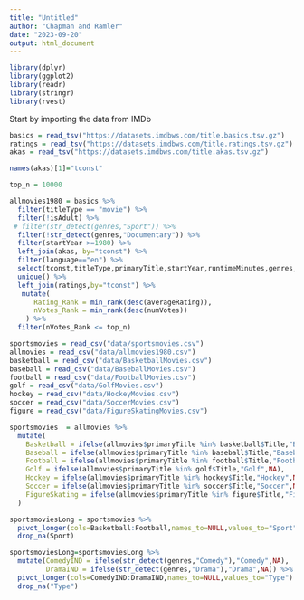 ```yaml
---
title: "Untitled"
author: "Chapman and Ramler"
date: "2023-09-20"
output: html_document
---
```



```r
library(dplyr)
library(ggplot2)
library(readr)
library(stringr)
library(rvest)
```


Start by importing the data from IMDb

```r
basics = read_tsv("https://datasets.imdbws.com/title.basics.tsv.gz")
ratings = read_tsv("https://datasets.imdbws.com/title.ratings.tsv.gz")
akas = read_tsv("https://datasets.imdbws.com/title.akas.tsv.gz")
```
```r
names(akas)[1]="tconst"
```



```r
top_n = 10000

allmovies1980 = basics %>%
  filter(titleType == "movie") %>%
  filter(!isAdult) %>%
 # filter(str_detect(genres,"Sport")) %>%
  filter(!str_detect(genres,"Documentary")) %>%
  filter(startYear >=1980) %>%
  left_join(akas, by="tconst") %>%
  filter(language=="en") %>%
  select(tconst,titleType,primaryTitle,startYear,runtimeMinutes,genres,language) %>%
  unique() %>%
  left_join(ratings,by="tconst") %>%
   mutate(
      Rating_Rank = min_rank(desc(averageRating)),
      nVotes_Rank = min_rank(desc(numVotes))
    ) %>%
  filter(nVotes_Rank <= top_n) 
```


```r
sportsmovies = read_csv("data/sportsmovies.csv")
allmovies = read_csv("data/allmovies1980.csv")
basketball = read_csv("data/BasketballMovies.csv")
baseball = read_csv("data/BaseballMovies.csv")
football = read_csv("data/FootballMovies.csv")
golf = read_csv("data/GolfMovies.csv")
hockey = read_csv("data/HockeyMovies.csv")
soccer = read_csv("data/SoccerMovies.csv")
figure = read_csv("data/FigureSkatingMovies.csv")
```

```r
sportsmovies  = allmovies %>%
  mutate(
    Basketball = ifelse(allmovies$primaryTitle %in% basketball$Title,"Basketball",NA),
    Baseball = ifelse(allmovies$primaryTitle %in% baseball$Title,"Baseball",NA),
    Football = ifelse(allmovies$primaryTitle %in% football$Title,"Football",NA),
    Golf = ifelse(allmovies$primaryTitle %in% golf$Title,"Golf",NA),
    Hockey = ifelse(allmovies$primaryTitle %in% hockey$Title,"Hockey",NA),
    Soccer = ifelse(allmovies$primaryTitle %in% soccer$Title,"Soccer",NA),
    FigureSkating = ifelse(allmovies$primaryTitle %in% figure$Title,"Figure Skating",NA)
  )
```


```r
sportsmoviesLong = sportsmovies %>%
  pivot_longer(cols=Basketball:Football,names_to=NULL,values_to="Sport") %>%
  drop_na(Sport)
```

```r
sportsmoviesLong=sportsmoviesLong %>%
  mutate(ComedyIND = ifelse(str_detect(genres,"Comedy"),"Comedy",NA),
         DramaIND = ifelse(str_detect(genres,"Drama"),"Drama",NA)) %>%
  pivot_longer(cols=ComedyIND:DramaIND,names_to=NULL,values_to="Type") %>%
  drop_na("Type")
```